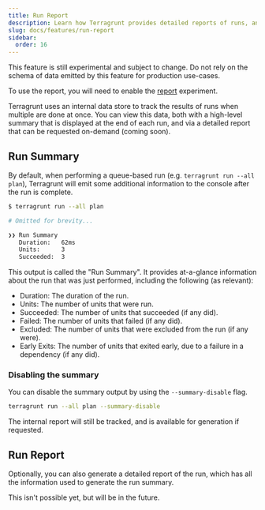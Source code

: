 ```yaml
---
title: Run Report
description: Learn how Terragrunt provides detailed reports of runs, and at-a-glance summaries of them.
slug: docs/features/run-report
sidebar:
  order: 16
---
```



<Aside type="tip">
  This feature is still experimental and subject to change. Do not rely on the schema of data emitted by this feature for production use-cases.

  To use the report, you will need to enable the [report](/docs/reference/experiments/#report) experiment.
</Aside>

Terragrunt uses an internal data store to track the results of runs when multiple are done at once. You can view this data, both with a high-level summary that is displayed at the end of each run, and via a detailed report that can be requested on-demand (coming soon).

## Run Summary

By default, when performing a queue-based run (e.g. `terragrunt run --all plan`), Terragrunt will emit some additional information to the console after the run is complete.

```bash
$ terragrunt run --all plan

# Omitted for brevity...

❯❯ Run Summary
   Duration:   62ms
   Units:      3
   Succeeded:  3
```

This output is called the "Run Summary". It provides at-a-glance information about the run that was just performed, including the following (as relevant):

- Duration: The duration of the run.
- Units: The number of units that were run.
- Succeeded: The number of units that succeeded (if any did).
- Failed: The number of units that failed (if any did).
- Excluded: The number of units that were excluded from the run (if any were).
- Early Exits: The number of units that exited early, due to a failure in a dependency (if any did).

### Disabling the summary

You can disable the summary output by using the `--summary-disable` flag.

```bash
terragrunt run --all plan --summary-disable
```

The internal report will still be tracked, and is available for generation if requested.

## Run Report

Optionally, you can also generate a detailed report of the run, which has all the information used to generate the run summary.

This isn't possible yet, but will be in the future.
